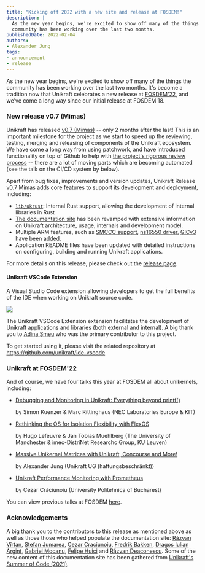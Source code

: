 ```yaml
---
title: "Kicking off 2022 with a new site and release at FOSDEM!"
description: |
  As the new year begins, we're excited to show off many of the things the
  community has been working over the last two months. 
publishedDate: 2022-02-04
authors:
- Alexander Jung
tags:
- announcement
- release
---
```


As the new year begins, we're excited to show off many of the things the
community has been working over the last two months.  It's become a tradition
now that Unikraft celebrates a new release at [FOSDEM'22](https://fosdem.org/2022/), and we've come a long way since
our initial release at FOSDEM'18.

### New release v0.7 (Mimas)

Unikraft has released [v0.7 (Mimas)](/releases) -- only 2 months after the last!
This is an important milestone for the project as we start to speed up the
reviewing, testing, merging and releasing of components of the Unikraft
ecosystem.  We have come a long way from using patchwork, and have introduced
functionality on top of Github to help with [the project's rigorous review
process](/docs/contributing/review-process/) -- there are a lot of moving parts
which are becoming automated (see the talk on the CI/CD system by below).

Apart from bug fixes, improvements and version updates, Unikraft Release v0.7
Mimas adds core features to support its development and deployment, including:

* [`lib/ukrust`](https://github.com/unikraft/unikraft/tree/staging/lib/ukrust): Internal Rust support, allowing the development of internal libraries in Rust
* [The documentation site](https://unikraft.org) has been revamped with
  extensive information on Unikraft architecture, usage, internals and
  development model.
* Multiple ARM features, such as [SMCCC
  support](https://github.com/unikraft/unikraft/pull/297), [ns16550
  driver](https://github.com/unikraft/unikraft/pull/233), [GICv3](https://github.com/unikraft/unikraft/pull/234) have been
  added.
* Application README files have been updated with detailed instructions on
  configuring, building and running Unikraft applications.

For more details on this release, please check out the [release
page](https://unikraft.org/releases).

#### Unikraft VSCode Extension

A Visual Studio Code extension allowing developers to get the full benefits of
the IDE when working on Unikraft source code.

![](https://raw.githubusercontent.com/unikraft/ide-vscode/prototype/media/helloworld.gif)

The Unikraft VSCode Extension extension facilitates the development of Unikraft
applications and libraries (both external and internal).  A big thank you to
[Adina Smeu](https://github.com/adinasm) who was the primary contributor to this
project.

To get started using it, please visit the related repository at
https://github.com/unikraft/ide-vscode


### Unikraft at FOSDEM'22

And of course, we have four talks this year at FOSDEM all about unikernels,
including:

* [Debugging and Monitoring in Unikraft: Everything beyond printf()](https://fosdem.org/2022/schedule/event/skuenzer/)

  by Simon Kuenzer & Marc Rittinghaus (NEC Laboratories Europe & KIT)

* [Rethinking the OS for Isolation Flexibility with FlexOS](https://fosdem.org/2022/schedule/event/tee_flexos/)

  by Hugo Lefeuvre & Jan Tobias Muehlberg (The University of Manchester & imec-DistriNet Researchc Group, KU Leuven)

* [Massive Unikernel Matrices with Unikraft, Concourse and More!](https://fosdem.org/2022/schedule/event/massive_unikernel_matrices_with_unikraft_concourse_and_more/)

  by Alexander Jung (Unikraft UG (haftungsbeschränkt))

* [Unikraft Performance Monitoring with Prometheus](https://fosdem.org/2022/schedule/event/unikraft/)

  by Cezar Crăciunoiu (University Politehnica of Bucharest)

You can view previous talks at FOSDEM [here](/community/talks).

### Acknowledgements

A big thank you to the contributors to this release as mentioned above as well
as those those who helped populate the documentation site: [Răzvan
Vîrtan](https://github.com/razvanvirtan), [Stefan
Jumarea](https://github.com/StefanJum), [Cezar
Craciunoiu](https://github.com/craciunoiuc), [Fredrik
Bakken](https://github.com/FredrikBakken), [Dragos Iulian
Argint](https://github.com/dragosargint), [Gabriel
Mocanu](https://github.com/gabrielmocanu), [Felipe
Huici](https://github.com/felipehuici) and [Răzvan
Deaconescu](https://github.com/razvand).  Some of the new content of this
documentation site has been gathered from [Unikraft's Summer of Code
(2021)](https://usoc21.unikraft.org).
